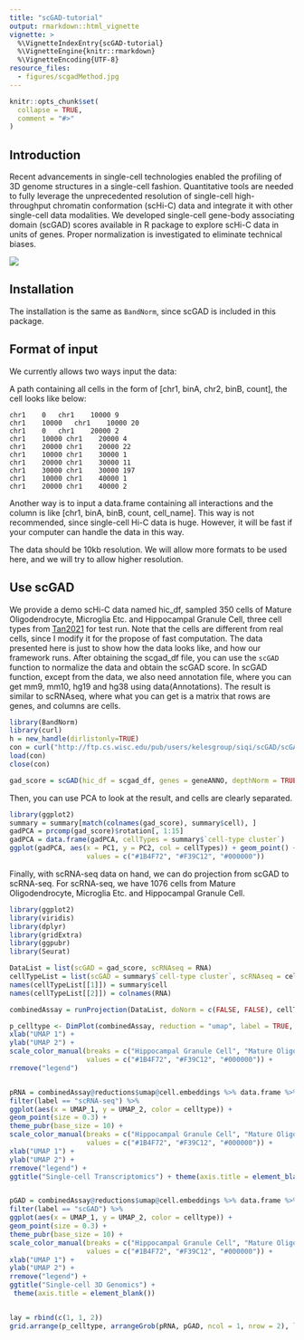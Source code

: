 ---
title: "scGAD-tutorial"
output: rmarkdown::html_vignette
vignette: >
  %\VignetteIndexEntry{scGAD-tutorial}
  %\VignetteEngine{knitr::rmarkdown}
  %\VignetteEncoding{UTF-8}
resource_files:
  - figures/scgadMethod.jpg
---

```{r, include = FALSE}
knitr::opts_chunk$set(
  collapse = TRUE,
  comment = "#>"
)
```

## Introduction

Recent advancements in single-cell technologies enabled the profiling of 3D genome structures in a single-cell fashion. Quantitative tools are needed to fully leverage the unprecedented resolution of single-cell high-throughput chromatin conformation (scHi-C) data and integrate it with other single-cell data modalities. We developed single-cell gene-body associating domain (scGAD) scores available in R package to explore scHi-C data in units of genes. Proper normalization is investigated to eliminate technical biases.

![](../figures/scgadMethod.jpg)

## Installation

The installation is the same as `BandNorm`, since scGAD is included in this package.

## Format of input

We currently allows two ways input the data:

A path containing all cells in the form of [chr1, binA, chr2, binB, count], the cell looks like below:

```
chr1    0   chr1    10000 9
chr1    10000   chr1    10000 20
chr1    0   chr1    20000 2
chr1    10000 chr1    20000 4
chr1    20000 chr1    20000 22
chr1    10000 chr1    30000 1
chr1    20000 chr1    30000 11
chr1    30000 chr1    30000 197
chr1    10000 chr1    40000 1
chr1    20000 chr1    40000 2
```

Another way is to input a data.frame containing all interactions and the column is like [chr1, binA, binB, count, cell_name]. This way is not recommended, since single-cell Hi-C data is huge. However, it will be fast if your computer can handle the data in this way.

The data should be 10kb resolution. We will allow more formats to be used here, and we will try to allow higher resolution.

## Use scGAD

We provide a demo scHi-C data named hic_df, sampled 350 cells of Mature Oligodendrocyte, Microglia Etc. and Hippocampal Granule Cell, three cell types from [Tan2021](https://www.cell.com/cell/fulltext/S0092-8674(20)31754-2?_returnURL=https%3A%2F%2Flinkinghub.elsevier.com%2Fretrieve%2Fpii%2FS0092867420317542%3Fshowall%3Dtrue) for test run. Note that the cells are different from real cells, since I modify it for the propose of fast computation. The data presented here is just to show how the data looks like, and how our framework runs. After obtaining the scgad_df file, you can use the `scGAD` function to normalize the data and obtain the scGAD score. In scGAD function, except from the data, we also need annotation file, where you can get mm9, mm10, hg19 and hg38 using data(Annotations). The result is similar to scRNAseq, where what you can get is a matrix that rows are genes, and columns are cells.

```{r scGAD}
library(BandNorm)
library(curl)
h = new_handle(dirlistonly=TRUE)
con = curl("http://ftp.cs.wisc.edu/pub/users/kelesgroup/siqi/scGAD/scGADExample.rda", "r", h)
load(con)
close(con)

gad_score = scGAD(hic_df = scgad_df, genes = geneANNO, depthNorm = TRUE)
```

Then, you can use PCA to look at the result, and cells are clearly separated.

```{r PCA Result}
library(ggplot2)
summary = summary[match(colnames(gad_score), summary$cell), ]
gadPCA = prcomp(gad_score)$rotation[, 1:15]
gadPCA = data.frame(gadPCA, cellTypes = summary$`cell-type cluster`)
ggplot(gadPCA, aes(x = PC1, y = PC2, col = cellTypes)) + geom_point() + theme_bw(base_size = 10) + scale_color_manual(breaks = c("Hippocampal Granule Cell", "Mature Oligodendrocyte", "Microglia Etc."),
                   values = c("#1B4F72", "#F39C12", "#000000"))
```

Finally, with scRNA-seq data on hand, we can do projection from scGAD to scRNA-seq. For scRNA-seq, we have 1076 cells from Mature Oligodendrocyte, Microglia Etc. and Hippocampal Granule Cell.

```{r Projection}
library(ggplot2)
library(viridis)
library(dplyr)
library(gridExtra)
library(ggpubr)
library(Seurat)

DataList = list(scGAD = gad_score, scRNAseq = RNA)
cellTypeList = list(scGAD = summary$`cell-type cluster`, scRNAseq = cellTypeRNA)
names(cellTypeList[[1]]) = summary$cell
names(cellTypeList[[2]]) = colnames(RNA)

combinedAssay = runProjection(DataList, doNorm = c(FALSE, FALSE), cellTypeList)

p_celltype <- DimPlot(combinedAssay, reduction = "umap", label = TRUE, repel = TRUE, pt.size = 1.3, shape.by = "method", label.size = 6) +
xlab("UMAP 1") +
ylab("UMAP 2") +
scale_color_manual(breaks = c("Hippocampal Granule Cell", "Mature Oligodendrocyte", "Microglia Etc."),
                   values = c("#1B4F72", "#F39C12", "#000000")) +
rremove("legend")


pRNA = combinedAssay@reductions$umap@cell.embeddings %>% data.frame %>% mutate(celltype = c(cellTypeList[[1]], cellTypeList[[2]]), label = c(rep("scGAD", length(cellTypeList[[1]])), rep("scRNA-seq", length(cellTypeList[[2]])))) %>%
filter(label == "scRNA-seq") %>%
ggplot(aes(x = UMAP_1, y = UMAP_2, color = celltype)) +
geom_point(size = 0.3) +
theme_pubr(base_size = 10) +
scale_color_manual(breaks = c("Hippocampal Granule Cell", "Mature Oligodendrocyte", "Microglia Etc."),
                   values = c("#1B4F72", "#F39C12", "#000000")) +
xlab("UMAP 1") +
ylab("UMAP 2") +
rremove("legend") +
ggtitle("Single-cell Transcriptomics") + theme(axis.title = element_blank())


pGAD = combinedAssay@reductions$umap@cell.embeddings %>% data.frame %>% mutate(celltype = c(cellTypeList[[1]], cellTypeList[[2]]), label = c(rep("scGAD", length(cellTypeList[[1]])), rep("scRNA-seq", length(cellTypeList[[2]])))) %>%
filter(label == "scGAD") %>%
ggplot(aes(x = UMAP_1, y = UMAP_2, color = celltype)) +
geom_point(size = 0.3) +
theme_pubr(base_size = 10) +
scale_color_manual(breaks = c("Hippocampal Granule Cell", "Mature Oligodendrocyte", "Microglia Etc."),
                   values = c("#1B4F72", "#F39C12", "#000000")) +
xlab("UMAP 1") +
ylab("UMAP 2") +
rremove("legend") +
ggtitle("Single-cell 3D Genomics") +
 theme(axis.title = element_blank())


lay = rbind(c(1, 1, 2))
grid.arrange(p_celltype, arrangeGrob(pRNA, pGAD, ncol = 1, nrow = 2), layout_matrix = lay)
```



